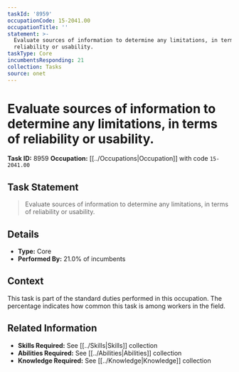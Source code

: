 ```yaml
---
taskId: '8959'
occupationCode: 15-2041.00
occupationTitle: ''
statement: >-
  Evaluate sources of information to determine any limitations, in terms of
  reliability or usability.
taskType: Core
incumbentsResponding: 21
collection: Tasks
source: onet
---
```

# Evaluate sources of information to determine any limitations, in terms of reliability or usability.

**Task ID:** 8959
**Occupation:** [[../Occupations|Occupation]] with code `15-2041.00`

## Task Statement

> Evaluate sources of information to determine any limitations, in terms of reliability or usability.

## Details

- **Type:** Core
- **Performed By:** 21.0% of incumbents

## Context

This task is part of the standard duties performed in this occupation. The percentage indicates how common this task is among workers in the field.

## Related Information

- **Skills Required:** See [[../Skills|Skills]] collection
- **Abilities Required:** See [[../Abilities|Abilities]] collection
- **Knowledge Required:** See [[../Knowledge|Knowledge]] collection
